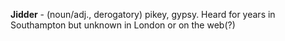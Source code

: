 '''Jidder''' - (noun/adj., derogatory) pikey, gypsy.  Heard for years in Southampton but unknown in London or on the web(?)